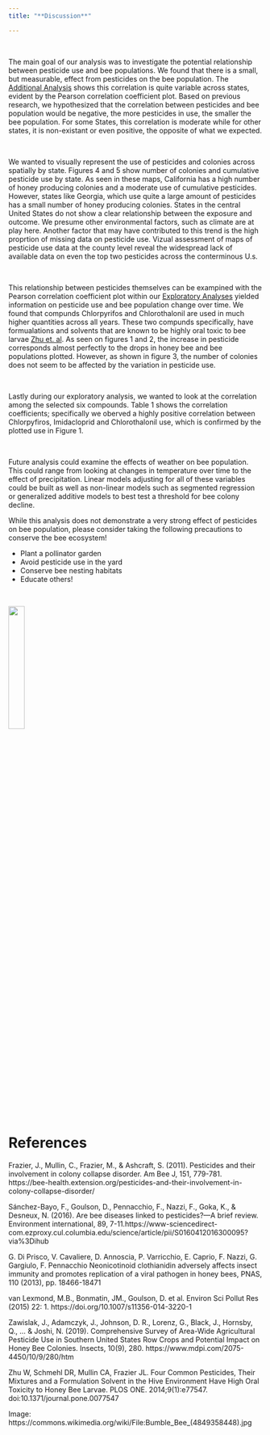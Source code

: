 ```yaml
---
title: "**Discussion**" 

---
```

<br>

The main goal of our analysis was to investigate the potential relationship between pesticide use and bee populations. We found that there is a small, but measurable, effect from pesticides on the bee population. The [Additional Analysis](https://misbath.github.io/bee_project.github.io/add_analysis.html) shows this correlation is quite variable across states, evident by the Pearson correlation coefficient plot. Based on previous research, we hypothesized that the correlation between pesticides and bee population would be negative, the more pesticides in use, the smaller the bee population. For some States, this correlation is moderate while for other states, it is non-existant or even positive, the opposite of what we expected. 

<br>

We wanted to visually represent the use of pesticides and colonies across spatially by state. Figures 4 and 5 show number of colonies and cumulative pesticide use by state. As seen in these maps, California has a high number of honey producing colonies and a moderate use of cumulative pesticides. However, states like Georgia, which use quite a large amount of pesticides has a small number of honey producing colonies. States in the central United States do not show a clear relationship between the exposure and outcome. We presume other environmental factors, such as climate are at play here. Another factor that may have contributed to this trend is the high proprtion of missing data on pesticide use. Vizual assessment of maps of pesticide use data at the county level reveal the widespread lack of available data on even the top two pesticides across the conterminous U.s.

<br>

This relationship between pesticides themselves can be exampined with the Pearson correlation coefficient plot within our [Exploratory Analyses](https://misbath.github.io/bee_project.github.io/exploring.html) yielded information on pesticide use and bee population change over time. We found that compunds Chlorpyrifos and Chlorothalonil are used in much higher quantities across all years. These two compunds specifically, have formualations and solvents that are known to be highly oral toxic to bee larvae [Zhu et. al](https://journals.plos.org/plosone/article?id=10.1371/journal.pone.0077547).
As seen on figures 1 and 2, the increase in pesticide corresponds almost perfectly to the drops in honey bee and bee populations plotted. However, as shown in figure 3, the number of colonies does not seem to be affected by the variation in pesticide use.

<br>

Lastly during our exploratory analysis, we wanted to look at the correlation among the selected six compounds. Table 1 shows the correlation coefficients; specifically we oberved a highly positive correlation between Chlorpyfiros, Imidacloprid and Chlorothalonil use, which is confirmed by the plotted use in Figure 1.

<br>

Future analysis could examine the effects of weather on bee population. This could range from looking at changes in temperature over time to the effect of precipitation. Linear models adjusting for all of these variables could be built as well as non-linear models such as segmented regression or generalized additive models to best test a threshold for bee colony decline.

While this analysis does not demonstrate a very strong effect of pesticides on bee population, please consider taking the following precautions to conserve the bee ecosystem!

* Plant a pollinator garden
* Avoid pesticide use in the yard
* Conserve bee nesting habitats
* Educate others!

<br>

<img src="./images/confused_bee.jpg" style="width:25%" style="height:25%">

<br>

<left>

# **References**

Frazier, J., Mullin, C., Frazier, M., & Ashcraft, S. (2011). Pesticides and their involvement in colony collapse disorder. Am Bee J, 151, 779-781. https://bee-health.extension.org/pesticides-and-their-involvement-in-colony-collapse-disorder/

Sánchez-Bayo, F., Goulson, D., Pennacchio, F., Nazzi, F., Goka, K., & Desneux, N. (2016). Are bee diseases linked to pesticides?—A brief review. Environment international, 89, 7-11.https://www-sciencedirect-com.ezproxy.cul.columbia.edu/science/article/pii/S0160412016300095?via%3Dihub

G. Di Prisco, V. Cavaliere, D. Annoscia, P. Varricchio, E. Caprio, F. Nazzi, G. Gargiulo, F. Pennacchio
Neonicotinoid clothianidin adversely affects insect immunity and promotes replication of a viral pathogen in honey bees, PNAS, 110 (2013), pp. 18466-18471

van Lexmond, M.B., Bonmatin, JM., Goulson, D. et al. Environ Sci Pollut Res (2015) 22: 1. https://doi.org/10.1007/s11356-014-3220-1

Zawislak, J., Adamczyk, J., Johnson, D. R., Lorenz, G., Black, J., Hornsby, Q., ... & Joshi, N. (2019). Comprehensive Survey of Area-Wide Agricultural Pesticide Use in Southern United States Row Crops and Potential Impact on Honey Bee Colonies. Insects, 10(9), 280. https://www.mdpi.com/2075-4450/10/9/280/htm

Zhu W, Schmehl DR, Mullin CA, Frazier JL. Four Common Pesticides, Their Mixtures and a Formulation Solvent in the Hive Environment Have High Oral Toxicity to Honey Bee Larvae. PLOS ONE. 2014;9(1):e77547. doi:10.1371/journal.pone.0077547


Image: https://commons.wikimedia.org/wiki/File:Bumble_Bee_(4849358448).jpg  

